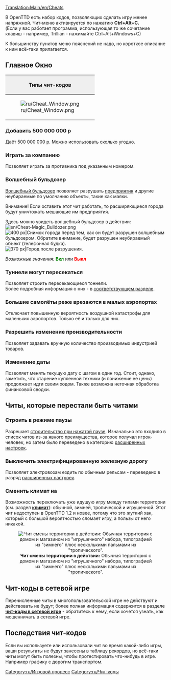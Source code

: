 [[Translation:Main/en/Cheats]]{{en/-}}{{ru/Оглавление}}{{ru/Внимание| Учтите, что вы cобираетесь прибегнуть к неспортивным методам. Подобное деяние покроет вас вечным позором (это значит, что использование читов будет записано в сохранённой игре)!}}

В OpenTTD есть набор кодов, позволяющих сделать игру менее напряжной. 
Чит-меню активируется по нажатию '''Ctrl+Alt+C.'''<br>
(Если у вас работает программа, использующая то же сочетание клавиш - например, Trillian - нажимайте Ctrl+Alt+Windows+C)

К большинству пунктов меню пояснений не надо, но короткое описание к ним всё-таки прилагается.
==Главное Окно==
{|border="2" cellspacing="4" cellpadding="3" rules="all" style="margin:1em 1em 1em 0; border:solid 1px #AAAAAA;"
!colspan="4" style="background:#efefef;"| Типы чит-кодов
|-
| rowspan="10" |[[File:ru/Cheat Window.png|frame|center]]
| style="background:#efefef;" |'''Тип'''
|-
| [[Main/en/Cheats#Добавить 500 000 000 p|1. Увеличение состояния]]
|-
| [[Main/en/Cheats#Играть за компанию|2. Играть за компанию]]
|-
| [[Main/en/Cheats#Волшебный динамит (снос ВСЕГО)|3. Волшебный динамит (снос ВСЕГО)]]
|-
| [[Main/en/Cheats#Туннели могут пересекаться|4. Туннели могут пересекаться]]
|-
| [[Main/en/Cheats#Строить в режиме паузы|5. Строить в режиме паузы]]
|-
| [[Main/en/Cheats#Большие самолёты реже врезаются в малых аэропортах|6. Большие самолёты реже врезаются в малых аэропортах]]
|-
| [[Main/en/Cheats#Разрешить изменение производительности|7. Разрешить изменение производительности]]
|-
| [[Main/en/Cheats#Сменить климат на|8. Сменить климат на]]
|-
| [[Main/en/Cheats#Изменение даты|9. Изменение даты]]
|}

===Добавить 500 000 000 p===
Даёт 500 000 000 p. Можно использовать сколько угодно.

===Играть за компанию===
Позволяет играть за противника под указанным номером.

===Волшебный бульдозер===
[[Main/ru/Волшебный бульдозер|Волшебный бульдозер]] позволяет разрушать [[Main/ru/Промышленность|предприятия]] и другие неубираемые по умолчанию объекты, такие как маяки.

Внимание! Если оставить этот чит работать, то расширяющиеся города будут уничтожать мешающие им предприятия.

Здесь можно увидеть волшебный бульдозер в действии: [[File:en/Cheat-Magic Bulldozer.png]]
[[File:en/Town Before.png|thumb|left|400 px|Снимок города перед тем, как он будет разрушен волшебным бульдозером. Обратите внимание, будет разрушен неубираемый объект (телефонная будка).]]
[[File:en/Town After.png|thumb|center|370 px|Город после разрушения.]]
{{en/-}}

''Возможные значения:'' <span style="color:green">'''Вкл'''</span> или <span style="color:red">'''Выкл'''</span>

===Туннели могут пересекаться===
Позволяет строить пересекающиеся тоннели.<br>
Более подробная информация о них - в [[Main/ru/Пересекающиеся туннели|соответствующем разделе]].

===Большие самолёты реже врезаются в малых аэропортах===
Отключает повышенную вероятность воздушной катастрофы для маленьких аэропортов. Только её и только для них.

===Разрешить изменение производительности===
Позволяет задавать вручную количество производимых индустрией товаров.

===Изменение даты===
Позволяет менять текущую дату с шагом в один год.
Стоит, однако, заметить, что старение купленной техники (и понижение её цены) продолжает идти своим ходом. Также возможна неточная обработка финансовой сводки.

==Читы, которые перестали быть читами==

===Строить в режиме паузы===
Разрешает [[Main/ru/Строительство во время паузы|строительство при нажатой паузе]]. Изначально это входило в список читов из-за явного преимущества, которое получал игрок-человек, но затем было переведено в категорию [[Main/ru/Расширенные настройки|расширенных настроек]].

===Выключить электрифицированную железную дорогу===
Позволяет электровозам ездить по обычным рельсам - переведено в разряд [[Main/ru/Расширенные настройки|расширенных настроек]].

===Сменить климат на===
{{ru/Возможность|-1.1|text=до 1.1}}
Возможность переключать уже идущую игру между типами территории (см. раздел [[Main/ru/Климат|'''климат''']]): обычной, зимней, тропической и игрушечной. Этот чит недоступен в OpenTTD 1.2 и новее, потому что это жуткий хак, который с большой вероятностью сломает игру, а пользы от него никакой.

<center>[[File:en/switch climate.png|center|none|frame|'''Чит смены территории в действии:''' Обычная территория с домом и магазином из "игрушечного" набора, типографией из "зимнего" плюс несколькими пальмами из "тропического".]]</center>

==Чит-коды в сетевой игре==
Перечисленные читы в многопользовательской игре не действуют и действовать не будут; более полная информация содержится в разделе [[Main/ru/Чит-коды в сетевой игре|'''чит-коды в сетевой игре''']] - обратитесь к нему, если хочется узнать, как мошенничать в сетевой игре.

==Последствия чит-кодов==
Если вы используете или использовали чит во время какой-либо игры, ваши результаты не будут занесены в таблицу рекордов, но всё-таки читы могут быть полезны, чтобы протестировать что-нибудь в игре. Например графику с дорогим транспортом.

[[Category:ru/Игровой процесс]]
[[Category:ru/Чит-коды]]